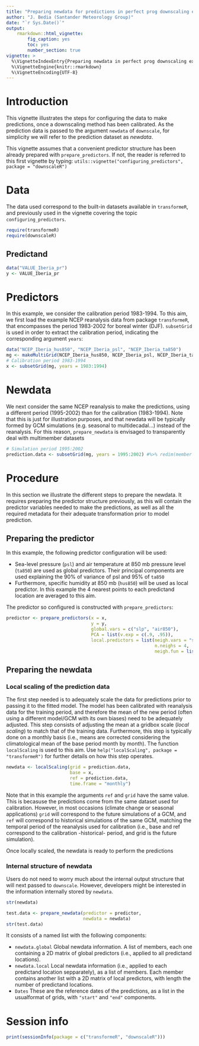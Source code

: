 ```yaml
---
title: "Preparing newdata for predictions in perfect prog downscaling experiments"
author: "J. Bedia (Santander Meteorology Group)"
date: "`r Sys.Date()`"
output: 
    rmarkdown::html_vignette:
        fig_caption: yes
        toc: yes
        number_section: true
vignette: >
  %\VignetteIndexEntry{Preparing newdata in perfect prog downscaling experiments}
  %\VignetteEngine{knitr::rmarkdown}
  %\VignetteEncoding{UTF-8}
---
```


# Introduction

This vignette illustrates the steps for configuring the data to make predictions, once a downscaling method has been calibrated. As the prediction data is passed to the argument `newdata` of `downscale`, for simplicity we will refer to the prediction dataset as *newdata*.

This vignette assumes that a convenient predictor structure has been already prepared with `prepare_predictors`. If not, the reader is referred to this first vignette by typing: `utils::vignette("configuring_predictors", package = "downscaleR")`

# Data

The data used correspond to the built-in datasets available in `transformeR`, and previously used in the vignette covering the topic `configuring_predictors`.

```r
require(transformeR)
require(downscaleR)
```


## Predictand
```r
data("VALUE_Iberia_pr")
y <- VALUE_Iberia_pr
```

# Predictors

In this example, we consider the calibration period 1983-1994. To this aim, we first load the example NCEP reanalysis data from package `transformeR`, that encompasses the period 1983-2002 for boreal winter (DJF). `subsetGrid` is used in order to extract the calibration period, indicating the corresponding argument `years`:

```r
data("NCEP_Iberia_hus850", "NCEP_Iberia_psl", "NCEP_Iberia_ta850")
mg <- makeMultiGrid(NCEP_Iberia_hus850, NCEP_Iberia_psl, NCEP_Iberia_ta850)
# Calibration period 1983-1994
x <- subsetGrid(mg, years = 1983:1994)
```


# Newdata

We next consider the same NCEP reanalysis to make the predictions, using a different period (1995-2002) than for the calibration (1983-1994). Note that this is just for illustration purposes, and that newdata will be typically formed by GCM simulations (e.g. seasonal to multidecadal...) instead of the reanalysis. For this reason, `prepare_newdata` is envisaged to transparently deal with multimember datasets

```r
# Simulation period 1995:2002
prediction.data <- subsetGrid(mg, years = 1995:2002) #%>% redim(member = TRUE)
```

# Procedure

In this section we illustrate the different steps to prepare the newdata. It requires preparing the predictor structure previously, as this will contain the predictor variables needed to make the predictions, as well as all the required metadata for their adequate transformation prior to model prediction.

## Preparing the predictor

In this example, the following predictor configuration will be used:

 * Sea-level pressure (`psl`) and air temperature at 850 mb pressure level (`ta850`) are used as global predictors. Their principal components are used explaining the 90\% of variance of psl and 95\% of `ta850`
 * Furthermore, specific humidity at 850 mb (`hus850`) will be used as local predictor. In this example the 4 nearest points to each predictand location are averaged to this aim.
 
The predictor so configured is constructed with `prepare_predictors`:

```r
predictor <- prepare_predictors(x = x,
                                y = y,
                                global.vars = c("slp", "air850"),
                                PCA = list(v.exp = c(.9, .95)),
                                local.predictors = list(neigh.vars = "shum850",
                                                        n.neighs = 4,
                                                        neigh.fun = list(FUN = "mean")))
```

## Preparing the newdata

### Local scaling of the prediction data

The first step needed is to adequately scale the data for predictions prior to passing it to the fitted model. The model has been calibrated with reanalysis data for the training period, and therefore the mean of the new period (often using a different model/GCM with its own biases) need to be adequately adjusted. This step consists of adjusting the mean at a gridbox scale (*local scaling*) to match that of the training data. Furthermore, this step is typically done on a monthly basis (i.e., means are corrected considering the climatological mean of the base period month by month). The function `localScaling` is used to this aim. Use `help("localScaling", package = "transformeR")` for further details on how this step operates. 

```r
newdata <- localScaling(grid = prediction.data,
                        base = x,
                        ref = prediction.data,
                        time.frame = "monthly")
```

Note that in this example the arguments `ref` and `grid` have the same value. This is becasuse the predictions come from the same dataset used for calibration. However, in most occasions (climate change or seasonal applications) `grid` will correspond to the future simulations of a GCM, and `ref` will correspond to historical simulations of the same GCM, matching the temporal period of the reanalysis used for calibration (i.e., base and ref correspond to the calibration -historical- period, and grid is the future simulation).

Once locally scaled, the newdata is ready to perform the predictions


### Internal structure of newdata

Users do not need to worry much about the internal output structure that will next passed to `downscale`. However, developers might be interested in the information internally stored by `newdata`. 

```r
str(newdata)
```


```r
test.data <- prepare_newdata(predictor = predictor,
                             newdata = newdata)
str(test.data)
```


It consists of a named list with the following components:

 * `newdata.global` Global newdata information. A list of members, each one containing a 2D matrix of global predictors (i.e., applied to all predictand locations).
 * `newdata.local` Local newdata information (i.e., applied to each predictand location sepparately), as a list of members. Each member contains another list with a 2D matrix of local predictors, with length the number of predictand locations.
 * `Dates` These are the reference dates of the predictions, as a list in the usualformat of grids, with `"start"`  and `"end"` components. 

# Session info

```r
print(sessionInfo(package = c("transformeR", "downscaleR")))
```



